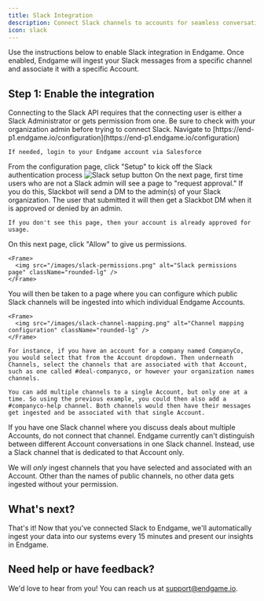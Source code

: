 ```yaml
---
title: Slack Integration
description: Connect Slack channels to accounts for seamless conversation tracking
icon: slack
---
```


Use the instructions below to enable Slack integration in Endgame. Once enabled, Endgame will ingest your Slack messages from a specific channel and associate it with a specific Account.

## Step 1: Enable the integration

<Warning>
  Connecting to the Slack API requires that the connecting user is either a Slack Administrator or gets permission from one. Be sure to check with your organization admin before trying to connect Slack.
</Warning>

<Steps>
  <Step title="Navigate to Configuration">
    Navigate to [https://end-p1.endgame.io/configuration](https://end-p1.endgame.io/configuration)
    
    If needed, login to your Endgame account via Salesforce
  </Step>
  
  <Step title="Start Setup">
    From the configuration page, click "Setup" to kick off the Slack authentication process
    <Frame>
      <img src="/images/slack-setup-button.png" alt="Slack setup button" className="rounded-lg" />
    </Frame>
  </Step>
  
  <Step title="Request Approval (if needed)">
    On the next page, first time users who are not a Slack admin will see a page to "request approval." If you do this, Slackbot will send a DM to the admin(s) of your Slack organization. The user that submitted it will then get a Slackbot DM when it is approved or denied by an admin.
    
    If you don't see this page, then your account is already approved for usage.
  </Step>
  
  <Step title="Grant Permissions">
    On this next page, click "Allow" to give us permissions.
    
    <Frame>
      <img src="/images/slack-permissions.png" alt="Slack permissions page" className="rounded-lg" />
    </Frame>
  </Step>
  
  <Step title="Configure Channel Mapping">
    You will then be taken to a page where you can configure which public Slack channels will be ingested into which individual Endgame Accounts.
    
    <Frame>
      <img src="/images/slack-channel-mapping.png" alt="Channel mapping configuration" className="rounded-lg" />
    </Frame>
    
    For instance, if you have an account for a company named CompanyCo, you would select that from the Account dropdown. Then underneath Channels, select the channels that are associated with that Account, such as one called #deal-companyco, or however your organization names channels.
    
    You can add multiple channels to a single Account, but only one at a time. So using the previous example, you could then also add a #companyco-help channel. Both channels would then have their messages get ingested and be associated with that single Account.
  </Step>
</Steps>

<Note>
  If you have one Slack channel where you discuss deals about multiple Accounts, do not connect that channel. Endgame currently can't distinguish between different Account conversations in one Slack channel. Instead, use a Slack channel that is dedicated to that Account only.
</Note>

We will *only* ingest channels that you have selected and associated with an Account. Other than the names of public channels, no other data gets ingested without your permission.

## What's next?

That's it! Now that you've connected Slack to Endgame, we'll automatically ingest your data into our systems every 15 minutes and present our insights in Endgame.

## Need help or have feedback?

We'd love to hear from you! You can reach us at [support@endgame.io](mailto:support@endgame.io).